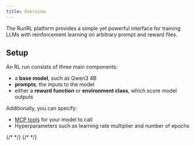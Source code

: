 ```yaml
---
title: Overview
---
```


The RunRL platform provides a simple yet powerful interface for training LLMs with reinforcement learning on arbitrary prompt and reward files.

## Setup

An RL run consists of three main components:

* a **base model**, such as Qwen3 4B
* **prompts**, the inputs to the model
* either a **reward function** or **environment class**, which score model outputs

Additionally, you can specify:
* [MCP tools](tools) for your model to call
* Hyperparameters such as learning rate multiplier and number of epochs


<Cards>
  <Card title="Quick Start" href="/quickstart" />
  <Card title="Interface and File Formats" href="/file-formats" />
  {/* <Card title="API Reference" href="/python/api-reference" /> */}
  {/* <Card title="Examples" href="/python/examples" /> */}
</Cards>
